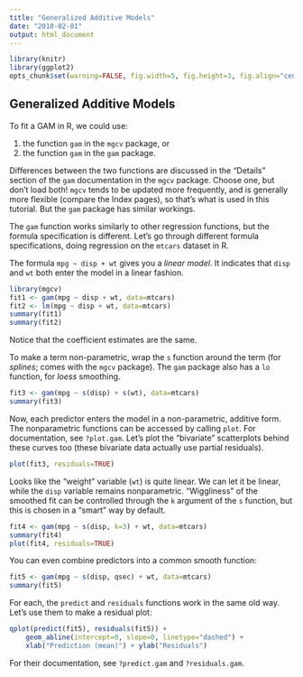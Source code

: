 ```yaml
---
title: "Generalized Additive Models"
date: "2018-02-01"
output: html_document
---
```


```r
library(knitr)
library(ggplot2)
opts_chunk$set(warning=FALSE, fig.width=5, fig.height=3, fig.align="center")
```

## Generalized Additive Models

To fit a GAM in R, we could use:

1. the function `gam` in the `mgcv` package, or
2. the function `gam` in the `gam` package. 

Differences between the two functions are discussed in the "Details" section of the `gam` documentation in the `mgcv` package. Choose one, but don't load both! `mgcv` tends to be updated more frequently, and is generally more flexible (compare the Index pages), so that's what is used in this tutorial. But the `gam` package has similar workings. 

The `gam` function works similarly to other regression functions, but the formula specification is different. Let's go through different formula specifications, doing regression on the `mtcars` dataset in R.

The formula `mpg ~ disp + wt` gives you a _linear model_. It indicates that `disp` and `wt` both enter the model in a linear fashion.

```r
library(mgcv)
fit1 <- gam(mpg ~ disp + wt, data=mtcars)
fit2 <- lm(mpg ~ disp + wt, data=mtcars)
summary(fit1)
summary(fit2)
```

Notice that the coefficient estimates are the same.

To make a term non-parametric, wrap the `s` function around the term (for _splines_; comes with the `mgcv` package). The `gam` package also has a `lo` function, for _loess_ smoothing.

```r
fit3 <- gam(mpg ~ s(disp) + s(wt), data=mtcars)
summary(fit3)
```

Now, each predictor enters the model in a non-parametric, additive form. The nonparametric functions can be accessed by calling `plot`. For documentation, see `?plot.gam`. Let's plot the "bivariate" scatterplots behind these curves too (these bivariate data actually use partial residuals).

```r
plot(fit3, residuals=TRUE)
```

Looks like the "weight" variable (`wt`) is quite linear. We can let it be linear, while the `disp` variable remains nonparametric. "Wiggliness" of the smoothed fit can be controlled through the `k` argument of the `s` function, but this is chosen in a "smart" way by default.

```r
fit4 <- gam(mpg ~ s(disp, k=3) + wt, data=mtcars)
summary(fit4)
plot(fit4, residuals=TRUE)
```

You can even combine predictors into a common smooth function:

```r
fit5 <- gam(mpg ~ s(disp, qsec) + wt, data=mtcars)
summary(fit5)
```

For each, the `predict` and `residuals` functions work in the same old way. Let's use them to make a residual plot:

```r
qplot(predict(fit5), residuals(fit5)) +
    geom_abline(intercept=0, slope=0, linetype="dashed") +
    xlab("Prediction (mean)") + ylab("Residuals")
```

For their documentation, see `?predict.gam` and `?residuals.gam`.